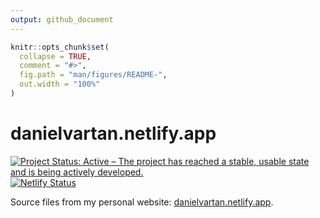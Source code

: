 ```yaml
---
output: github_document
---
```


<!-- README.md is generated from README.Rmd. Please edit that file --> 

```r
knitr::opts_chunk$set(
  collapse = TRUE,
  comment = "#>",
  fig.path = "man/figures/README-",
  out.width = "100%"
)
```

# danielvartan.netlify.app

<!-- badges: start -->
[![Project Status: Active – The project has reached a stable, usable state and is being actively developed.](https://www.repostatus.org/badges/latest/active.svg)](https://www.repostatus.org/#active)
[![Netlify Status](https://api.netlify.com/api/v1/badges/cd6a583e-36ef-4ea5-8de5-687dadc6631a/deploy-status)](https://app.netlify.com/sites/danielvartan/deploys)
<!-- badges: end -->

Source files from my personal website: [danielvartan.netlify.app](http://danielvartan.netlify.app).
